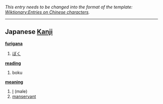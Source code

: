 ''This entry needs to be changed into the format of the template: [[Wiktionary:Entries on Chinese characters]].''
----

== Japanese [[Kanji]] ==                                          

'''[[furigana]]'''
# [[ぼく]]

'''[[reading]]'''
# boku

'''[[meaning]]'''
# [[I]] (male)
# [[manservant]]